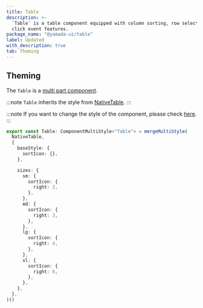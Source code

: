 ```yaml
---
title: Table
description: >-
  `Table` is a table component equipped with column sorting, row selection, and
  click event features.
package_name: "@yamada-ui/table"
label: Updated
with_description: true
tab: Theming
---
```


## Theming

The `Table` is a [multi part component](/styled-system/theming/component-styles#multi-part-components).

:::note
`Table` inherits the style from [NativeTable](/components/data-display/native-table).
:::

:::note
If you want to change the style of the component, please check [here](/styled-system/theming/customize-theme#changing-the-style-of-components).
:::

```ts
export const Table: ComponentMultiStyle<"Table"> = mergeMultiStyle(
  NativeTable,
  {
    baseStyle: {
      sortIcon: {},
    },

    sizes: {
      sm: {
        sortIcon: {
          right: 2,
        },
      },
      md: {
        sortIcon: {
          right: 3,
        },
      },
      lg: {
        sortIcon: {
          right: 4,
        },
      },
      xl: {
        sortIcon: {
          right: 6,
        },
      },
    },
  },
)()
```
